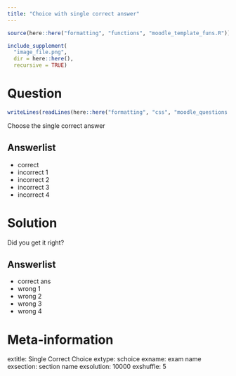 ```yaml
---
title: "Choice with single correct answer"
---
```



```r
source(here::here("formatting", "functions", "moodle_template_funs.R"))
```

<!-- Fill in the following code to include an image file: -->
```r
include_supplement(
  "image_file.png",
  dir = here::here(),
  recursive = TRUE)
```



Question
========

```r
writeLines(readLines(here::here("formatting", "css", "moodle_questions.css")))
```


Choose the single correct answer


Answerlist
----------
* correct
* incorrect 1
* incorrect 2
* incorrect 3
* incorrect 4




Solution
========

Did you get it right?


Answerlist
----------
* correct ans
* wrong 1
* wrong 2
* wrong 3
* wrong 4



Meta-information
================
extitle: Single Correct Choice
extype: schoice
exname: exam name
exsection: section name
exsolution: 10000
exshuffle: 5
